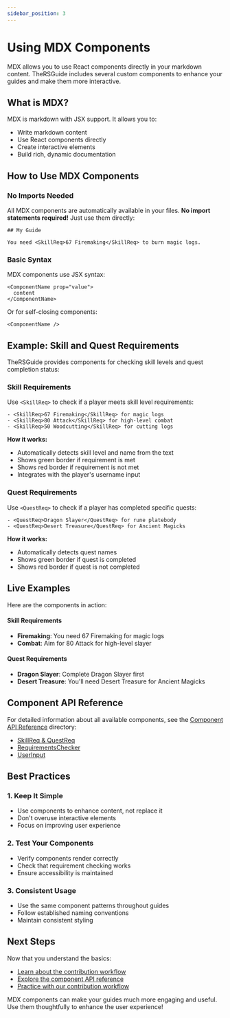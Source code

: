 ```yaml
---
sidebar_position: 3
---
```


# Using MDX Components

MDX allows you to use React components directly in your markdown content. TheRSGuide includes several custom components to enhance your guides and make them more interactive.

## What is MDX?

MDX is markdown with JSX support. It allows you to:
- Write markdown content
- Use React components directly
- Create interactive elements
- Build rich, dynamic documentation

## How to Use MDX Components

### No Imports Needed

All MDX components are automatically available in your files. **No import statements required!** Just use them directly:

```mdx
## My Guide

You need <SkillReq>67 Firemaking</SkillReq> to burn magic logs.
```

### Basic Syntax

MDX components use JSX syntax:

```mdx
<ComponentName prop="value">
  content
</ComponentName>
```

Or for self-closing components:

```mdx
<ComponentName />
```

## Example: Skill and Quest Requirements

TheRSGuide provides components for checking skill levels and quest completion status:

### Skill Requirements

Use `<SkillReq>` to check if a player meets skill level requirements:

```mdx
- <SkillReq>67 Firemaking</SkillReq> for magic logs
- <SkillReq>80 Attack</SkillReq> for high-level combat
- <SkillReq>50 Woodcutting</SkillReq> for cutting logs
```

**How it works:**
- Automatically detects skill level and name from the text
- Shows green border if requirement is met
- Shows red border if requirement is not met
- Integrates with the player's username input

### Quest Requirements

Use `<QuestReq>` to check if a player has completed specific quests:

```mdx
- <QuestReq>Dragon Slayer</QuestReq> for rune platebody
- <QuestReq>Desert Treasure</QuestReq> for Ancient Magicks
```

**How it works:**
- Automatically detects quest names
- Shows green border if quest is completed
- Shows red border if quest is not completed

## Live Examples

Here are the components in action:

#### Skill Requirements
- **Firemaking**: You need <SkillReq>67 Firemaking</SkillReq> for magic logs
- **Combat**: Aim for <SkillReq>80 Attack</SkillReq> for high-level slayer

#### Quest Requirements  
- **Dragon Slayer**: Complete <QuestReq>Dragon Slayer</QuestReq> first
- **Desert Treasure**: You'll need <QuestReq>Desert Treasure</QuestReq> for Ancient Magicks

## Component API Reference

For detailed information about all available components, see the [Component API Reference](./mdx-components-api/) directory:

- [SkillReq & QuestReq](./mdx-components-api/skill-quest-requirements)
- [RequirementsChecker](./mdx-components-api/requirements-checker)
- [UserInput](./mdx-components-api/user-input)

## Best Practices

### 1. Keep It Simple
- Use components to enhance content, not replace it
- Don't overuse interactive elements
- Focus on improving user experience

### 2. Test Your Components
- Verify components render correctly
- Check that requirement checking works
- Ensure accessibility is maintained

### 3. Consistent Usage
- Use the same component patterns throughout guides
- Follow established naming conventions
- Maintain consistent styling

## Next Steps

Now that you understand the basics:
- [Learn about the contribution workflow](./contribution-workflow)
- [Explore the component API reference](./mdx-components-api/)
- [Practice with our contribution workflow](./contribution-workflow)

MDX components can make your guides much more engaging and useful. Use them thoughtfully to enhance the user experience!
